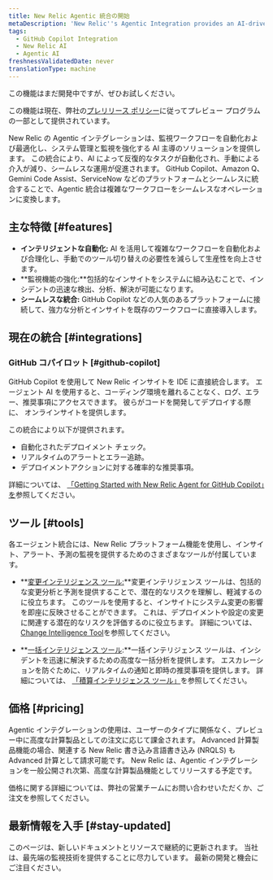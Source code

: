```yaml
---
title: New Relic Agentic 統合の開始
metaDescription: 'New Relic''s Agentic Integration provides an AI-driven solution to automate and optimize observability workflows, enhancing system management and monitoring'
tags:
  - GitHub Copilot Integration
  - New Relic AI
  - Agentic AI
freshnessValidatedDate: never
translationType: machine
---
```


<Callout title="プレビュー">
  この機能はまだ開発中ですが、ぜひお試しください。

  この機能は現在、弊社の[プレリリース ポリシー](/docs/licenses/license-information/referenced-policies/new-relic-pre-release-policy)に従ってプレビュー プログラムの一部として提供されています。
</Callout>

New Relic の Agentic インテグレーションは、監視ワークフローを自動化および最適化し、システム管理と監視を強化する AI 主導のソリューションを提供します。 この統合により、AI によって反復的なタスクが自動化され、手動による介入が減り、シームレスな運用が促進されます。 GitHub Copilot、Amazon Q、Gemini Code Assist、ServiceNow などのプラットフォームとシームレスに統合することで、Agentic 統合は複雑なワークフローをシームレスなオペレーションに変換します。

## 主な特徴 [#features]

* **インテリジェントな自動化:** AI を活用して複雑なワークフローを自動化および合理化し、手動でのツール切り替えの必要性を減らして生産性を向上させます。
* **監視機能の強化:**包括的なインサイトをシステムに組み込むことで、インシデントの迅速な検出、分析、解決が可能になります。
* **シームレスな統合:** GitHub Copilot などの人気のあるプラットフォームに接続して、強力な分析とインサイトを既存のワークフローに直接導入します。

## 現在の統合 [#integrations]

### GitHub コパイロット [#github-copilot]

GitHub Copilot を使用して New Relic インサイトを IDE に直接統合します。 エージェント AI を使用すると、コーディング環境を離れることなく、ログ、エラー、推奨事項にアクセスできます。 彼らがコードを開発してデプロイする際に、 オンラインサイトを提供します。

この統合により以下が提供されます。

* 自動化されたデプロイメント チェック。
* リアルタイムのアラートとエラー追跡。
* デプロイメントアクションに対する確率的な推奨事項。

詳細については、 [「Getting Started with New Relic Agent for GitHub Copilot」を](/docs/agentic-ai/github-copilot-integration)参照してください。

## ツール [#tools]

各エージェント統合には、New Relic プラットフォーム機能を使用し、インサイト、アラート、予測の監視を提供するためのさまざまなツールが付属しています。

* **[変更インテリジェンス ツール:](/docs/agentic-ai/change-intelligence-tool)**変更インテリジェンス ツールは、包括的な変更分析と予測を提供することで、潜在的なリスクを理解し、軽減するのに役立ちます。 このツールを使用すると、インサイトにシステム変更の影響を即座に反映させることができます。 これは、デプロイメントや設定の変更に関連する潜在的なリスクを評価するのに役立ちます。 詳細については、 [Change Intelligence Tool](/docs/agentic-ai/change-intelligence-tool)を参照してください。

* **[一括インテリジェンス ツール](/docs/agentic-ai/alert-intelligence-tool):**一括インテリジェンス ツールは、インシデントを迅速に解決するための高度な一括分析を提供します。 エスカレーションを防ぐために、リアルタイムの通知と即時の推奨事項を提供します。 詳細については、 [「積算インテリジェンス ツール」](/docs/agentic-ai/alert-intelligence-tool)を参照してください。

## 価格 [#pricing]

Agentic インテグレーションの使用は、ユーザーのタイプに関係なく、プレビュー中に高度な計算製品としての注文に応じて課金されます。 Advanced 計算製品機能の場合、関連する New Relic 書き込み言語書き込み (NRQLS) も Advanced 計算として請求可能です。 New Relic は、Agentic インテグレーションを一般公開され次第、高度な計算製品機能としてリリースする予定です。

価格に関する詳細については、弊社の営業チームにお問い合わせいただくか、ご注文を参照してください。

## 最新情報を入手 [#stay-updated]

このページは、新しいドキュメントとリソースで継続的に更新されます。 当社は、最先端の監視技術を提供することに尽力しています。 最新の開発と機会にご注目ください。